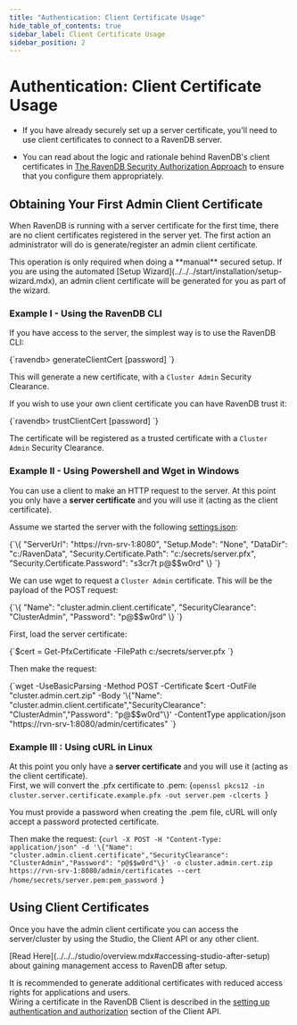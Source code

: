 ```yaml
---
title: "Authentication: Client Certificate Usage"
hide_table_of_contents: true
sidebar_label: Client Certificate Usage
sidebar_position: 2
---
```



# Authentication: Client Certificate Usage

* If you have already securely set up a server certificate, you'll need to use client certificates to connect to a RavenDB server.  

* You can read about the logic and rationale behind RavenDB's client certificates in [The RavenDB Security Authorization Approach](../../../server/security/authentication/certificate-management.mdx#the-ravendb-security-authorization-approach) to ensure that you configure them appropriately.  

## Obtaining Your First Admin Client Certificate

When RavenDB is running with a server certificate for the first time, there are no client certificates registered in the server yet. The first action an administrator will do is generate/register an admin client certificate.

<Admonition type="note" title="Note">
This operation is only required when doing a **manual** secured setup. If you are using the automated [Setup Wizard](../../../start/installation/setup-wizard.mdx), an admin client certificate will be generated for you as part of the wizard.
</Admonition>

### Example I - Using the RavenDB CLI

If you have access to the server, the simplest way is to use the RavenDB CLI:

<TabItem value="plain" label="plain">
<CodeBlock language="plain">
{`ravendb> generateClientCert <name> <path-to-output-folder> [password]
`}
</CodeBlock>
</TabItem>

This will generate a new certificate, with a `Cluster Admin` Security Clearance.

If you wish to use your own client certificate you can have RavenDB trust it:

<TabItem value="plain" label="plain">
<CodeBlock language="plain">
{`ravendb> trustClientCert <name> <path-to-pfx> [password]
`}
</CodeBlock>
</TabItem>

The certificate will be registered as a trusted certificate with a `Cluster Admin` Security Clearance.

### Example II - Using Powershell and Wget in Windows 

You can use a client to make an HTTP request to the server. At this point you only have a **server certificate** and you will use it (acting as the client certificate).

Assume we started the server with the following [settings.json](../../configuration/configuration-options.mdx#json):

<TabItem value="json" label="json">
<CodeBlock language="json">
{`\{
    "ServerUrl": "https://rvn-srv-1:8080",
    "Setup.Mode": "None",
    "DataDir": "c:/RavenData",
    "Security.Certificate.Path": "c:/secrets/server.pfx",
    "Security.Certificate.Password": "s3cr7t p@$$w0rd"
\} 
`}
</CodeBlock>
</TabItem>

We can use wget to request a `Cluster Admin` certificate. This will be the payload of the POST request:

<TabItem value="json" label="json">
<CodeBlock language="json">
{`\{
    "Name": "cluster.admin.client.certificate",
    "SecurityClearance": "ClusterAdmin",
    "Password": "p@$$w0rd"
\} 
`}
</CodeBlock>
</TabItem>

First, load the server certificate:

<TabItem value="powershell" label="powershell">
<CodeBlock language="powershell">
{`$cert = Get-PfxCertificate -FilePath c:/secrets/server.pfx
`}
</CodeBlock>
</TabItem>

Then make the request:

<TabItem value="powershell" label="powershell">
<CodeBlock language="powershell">
{`wget -UseBasicParsing -Method POST -Certificate $cert -OutFile "cluster.admin.cert.zip" -Body '\{"Name": "cluster.admin.client.certificate","SecurityClearance": "ClusterAdmin","Password": "p@$$w0rd"\}' -ContentType application/json "https://rvn-srv-1:8080/admin/certificates"
`}
</CodeBlock>
</TabItem>

### Example III : Using cURL in Linux

At this point you only have a **server certificate** and you will use it (acting as the client certificate).  
First, we will convert the .pfx certificate to .pem:
<TabItem value="bash" label="bash">
<CodeBlock language="bash">
{`openssl pkcs12 -in cluster.server.certificate.example.pfx -out server.pem -clcerts
`}
</CodeBlock>
</TabItem>

<Admonition type="note" title="Note">
You must provide a password when creating the .pem file, cURL will only accept a password protected certificate.
</Admonition>

Then make the request:
<TabItem value="bash" label="bash">
<CodeBlock language="bash">
{`curl -X POST -H "Content-Type: application/json" -d '\{"Name": "cluster.admin.client.certificate","SecurityClearance": "ClusterAdmin","Password": "p@$$w0rd"\}' -o cluster.admin.cert.zip https://rvn-srv-1:8080/admin/certificates --cert /home/secrets/server.pem:pem_password
`}
</CodeBlock>
</TabItem>

## Using Client Certificates

Once you have the admin client certificate you can access the server/cluster by using the Studio, 
the Client API or any other client. 

<Admonition type="note" title="Note">
[Read Here](../../../studio/overview.mdx#accessing-studio-after-setup) 
about gaining management access to RavenDB after setup.  
</Admonition>

It is recommended to generate additional certificates with reduced access rights for applications 
and users.  
Wiring a certificate in the RavenDB Client is described in the 
[setting up authentication and authorization](../../../client-api/setting-up-authentication-and-authorization.mdx) 
section of the Client API.

